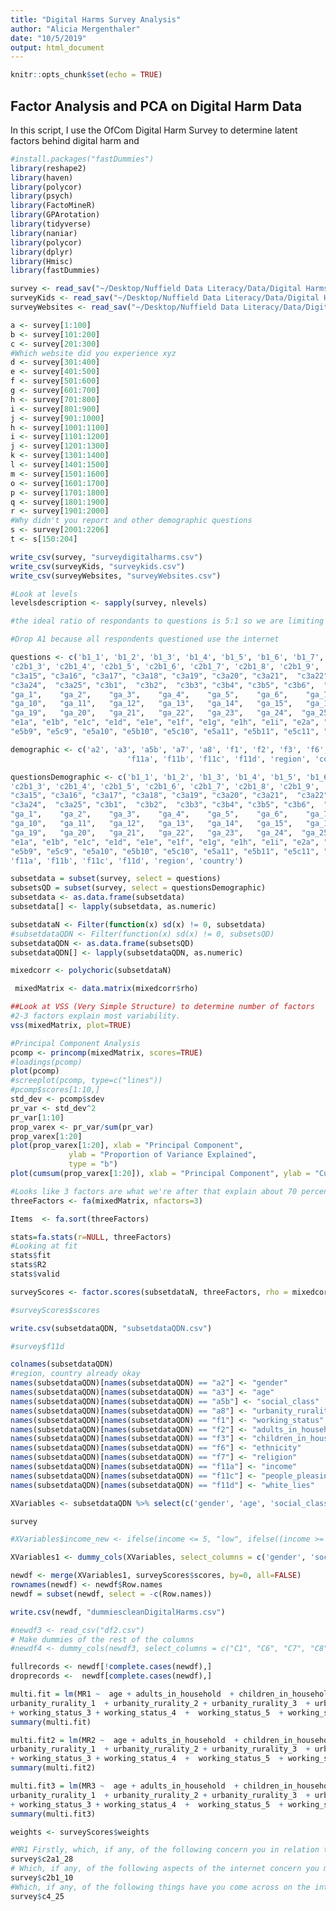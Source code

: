 ```yaml
---
title: "Digital Harms Survey Analysis"
author: "Alicia Mergenthaler"
date: "10/5/2019"
output: html_document
---
```


```r
knitr::opts_chunk$set(echo = TRUE)
```

## Factor Analysis and PCA on Digital Harm Data
In this script, I use the OfCom Digital Harm Survey to determine latent factors behind digital harm and 

```r
#install.packages("fastDummies")
library(reshape2)
library(haven)
library(polycor)
library(psych)
library(FactoMineR)
library(GPArotation)
library(tidyverse)
library(naniar)
library(polycor)
library(dplyr)
library(Hmisc)
library(fastDummies)
```
```r
survey <- read_sav("~/Desktop/Nuffield Data Literacy/Data/Digital Harms/9180089-01 Ofcom Online Harm Final SPSS file - F2F Survey - 090419.sav")
surveyKids <- read_sav("~/Desktop/Nuffield Data Literacy/Data/Digital Harms/20190321_RI2215_OFCOM_HARMS_Data - Kids.sav")
surveyWebsites <- read_sav("~/Desktop/Nuffield Data Literacy/Data/Digital Harms/QS0706_Websites_260718_2030.sav")
```

```r
a <- survey[1:100]
b <- survey[101:200]
c <- survey[201:300]
#Which website did you experience xyz
d <- survey[301:400]
e <- survey[401:500]
f <- survey[501:600]
g <- survey[601:700]
h <- survey[701:800]
i <- survey[801:900]
j <- survey[901:1000]
h <- survey[1001:1100]
i <- survey[1101:1200]
j <- survey[1201:1300]
k <- survey[1301:1400]
l <- survey[1401:1500]
m <- survey[1501:1600]
o <- survey[1601:1700]
p <- survey[1701:1800]
q <- survey[1801:1900]
r <- survey[1901:2000]
#Why didn't you report and other demographic questions
s <- survey[2001:2206]
t <- s[150:204]
```

```r
write_csv(survey, "surveydigitalharms.csv")
write_csv(surveyKids, "surveykids.csv")
write_csv(surveyWebsites, "surveyWebsites.csv")
```

```r
#Look at levels
levelsdescription <- sapply(survey, nlevels)
```

```r
#the ideal ratio of respondants to questions is 5:1 so we are limiting to 270 qs

#Drop A1 because all respondents questioned use the internet

questions <- c('b1_1', 'b1_2', 'b1_3', 'b1_4', 'b1_5', 'b1_6', 'b1_7', 'b1_8', 'b1_9', 'b1_10', 'b1_11', 'b2', 'c2a1_1', 'c2a1_2','c2a1_3','c2a1_4','c2a1_5','c2a1_6','c2a1_7','c2a1_8','c2a1_9','c2a1_10','c2a1_11','c2a1_12','c2a1_13','c2a1_14','c2a1_15','c2a1_16','c2a1_17','c2a1_18','c2a1_19','c2a1_20','c2a1_21', 'c2a1_22', 'c2a1_23', 'c2a1_24', 'c2a1_25', 'c2a1_26', 'c2a1_27', 'c2a1_28', 'c2b1_1', 'c2b1_2',
'c2b1_3', 'c2b1_4', 'c2b1_5', 'c2b1_6', 'c2b1_7', 'c2b1_8', 'c2b1_9', 'c2b1_10', 'c2b1_11', 'c2b1_12', 'c2b1_13', 'c2b1_14', 'c2b1_15', 'c2b1_16', 'c2b1_17', 'c2b1_18', 'c2b1_19', 'c2b1_20', "c2b1_21", "c2b1_22", "c2b1_23", "c2b1_24", "c2b1_25", "c2b1_26", "c2b1_27", "c2b1_28", "c3a1", "c3a2", "c3a3", "c3a4",     "c3a5", "c3a6", "c3a7",  "c3a8", "c3a9", "c3a10", "c3a11", "c3a12", "c3a13", "c3a14",
"c3a15", "c3a16", "c3a17", "c3a18", "c3a19", "c3a20", "c3a21",  "c3a22",  "c3a23",  
"c3a24",  "c3a25", "c3b1",  "c3b2",  "c3b3", "c3b4", "c3b5", "c3b6",  "c3b7", "c3b8",  "c3b9", "c3b10",  "c3b11",  "c3b12", "c3b13", "c3b14", "c3b15", "c3b16", "c3b17", "c3b18",  "c3b19",  "c3b20", "c3b21", "c3b22", "c3b23", "c3b24", "c3b25", "c4_1", "c4_2", "c4_3", "c4_4", "c4_5", "c4_6", "c4_7", "c4_8",    "c4_9", "c4_10", "c4_11", "c4_12", "c4_13", "c4_14", "c4_15", "c4_16", "c4_17", "c4_18", "c4_19", "c4_20", "c4_21", "c4_22", "c4_23", "c4_24", "c4_25",   "c4_26",   "c4_27",   "c4_28",  
"ga_1",    "ga_2",    "ga_3",    "ga_4",    "ga_5",    "ga_6",    "ga_7",    "ga_8",    "ga_9",   
"ga_10",   "ga_11",   "ga_12",   "ga_13",   "ga_14",   "ga_15",   "ga_16",   "ga_17",   "ga_18",  
"ga_19",   "ga_20",   "ga_21",   "ga_22",   "ga_23",   "ga_24",  "ga_25",   "c5_1",    "c6_1", 
"e1a", "e1b", "e1c", "e1d", "e1e", "e1f", "e1g", "e1h", "e1i", "e2a", "e2b", "e2c",  "e2d", "e2e",     "e2f", "e2g", "e2h", "e2i", "e3a", "e3b", "e3c", "e3d", "e3e", "e3f", "e3g", "e3h", "e3i", "e3a_2",     "e3b_2", "e3c_2", "e3d_2", "e3e_2", "e3f_2", "e3g_2", "e3h_2", "e3i_2", "e4_1", "e4_2", "e4_3", "e4_4", "e4_5", "e4_6", "e4_7", "e4_8", "e4_9", "e4_10", "e4_11", "e4_12", "e4_13", "e4_14", "e5a1", "e5b1",      "e5c1", "e5a2", "e5b2", "e5c2", "e5a3", "e5b3", "e5c3", "e5a4", "e5b4", "e5c4", "e5a5", "e5b5",      "e5c5", "e5a6", "e5b6", "e5c6", "e5a7", "e5b7", "e5c7", "e5a8", "e5b8", "e5c8", "e5a9",    
"e5b9", "e5c9", "e5a10", "e5b10", "e5c10", "e5a11", "e5b11", "e5c11", "e5a12", "e5b12", "e5c12",     "e5a13", "e5b13", "e5c13") 

demographic <- c('a2', 'a3', 'a5b', 'a7', 'a8', 'f1', 'f2', 'f3', 'f6', 'f7', 'f10b', 
                          'f11a', 'f11b', 'f11c', 'f11d', 'region', 'country')

questionsDemographic <- c('b1_1', 'b1_2', 'b1_3', 'b1_4', 'b1_5', 'b1_6', 'b1_7', 'b1_8', 'b1_9', 'b1_10', 'b1_11', 'b2', 'c2a1_1', 'c2a1_2','c2a1_3','c2a1_4','c2a1_5','c2a1_6','c2a1_7','c2a1_8','c2a1_9','c2a1_10','c2a1_11','c2a1_12','c2a1_13','c2a1_14','c2a1_15','c2a1_16','c2a1_17','c2a1_18','c2a1_19','c2a1_20','c2a1_21', 'c2a1_22', 'c2a1_23', 'c2a1_24', 'c2a1_25', 'c2a1_26', 'c2a1_27', 'c2a1_28', 'c2b1_1', 'c2b1_2',
'c2b1_3', 'c2b1_4', 'c2b1_5', 'c2b1_6', 'c2b1_7', 'c2b1_8', 'c2b1_9', 'c2b1_10', 'c2b1_11', 'c2b1_12', 'c2b1_13', 'c2b1_14', 'c2b1_15', 'c2b1_16', 'c2b1_17', 'c2b1_18', 'c2b1_19', 'c2b1_20', "c2b1_21", "c2b1_22", "c2b1_23", "c2b1_24", "c2b1_25", "c2b1_26", "c2b1_27", "c2b1_28", "c3a1", "c3a2", "c3a3", "c3a4",     "c3a5", "c3a6", "c3a7",  "c3a8", "c3a9", "c3a10", "c3a11", "c3a12", "c3a13", "c3a14",
"c3a15", "c3a16", "c3a17", "c3a18", "c3a19", "c3a20", "c3a21",  "c3a22",  "c3a23",  
"c3a24",  "c3a25", "c3b1",  "c3b2",  "c3b3", "c3b4", "c3b5", "c3b6",  "c3b7", "c3b8",  "c3b9", "c3b10",  "c3b11",  "c3b12", "c3b13", "c3b14", "c3b15", "c3b16", "c3b17", "c3b18",  "c3b19",  "c3b20", "c3b21", "c3b22", "c3b23", "c3b24", "c3b25", "c4_1", "c4_2", "c4_3", "c4_4", "c4_5", "c4_6", "c4_7", "c4_8",    "c4_9", "c4_10", "c4_11", "c4_12", "c4_13", "c4_14", "c4_15", "c4_16", "c4_17", "c4_18", "c4_19", "c4_20", "c4_21", "c4_22", "c4_23", "c4_24", "c4_25",   "c4_26",   "c4_27",   "c4_28",  
"ga_1",    "ga_2",    "ga_3",    "ga_4",    "ga_5",    "ga_6",    "ga_7",    "ga_8",    "ga_9",   
"ga_10",   "ga_11",   "ga_12",   "ga_13",   "ga_14",   "ga_15",   "ga_16",   "ga_17",   "ga_18",  
"ga_19",   "ga_20",   "ga_21",   "ga_22",   "ga_23",   "ga_24",  "ga_25",   "c5_1",    "c6_1", 
"e1a", "e1b", "e1c", "e1d", "e1e", "e1f", "e1g", "e1h", "e1i", "e2a", "e2b", "e2c",  "e2d", "e2e",     "e2f", "e2g", "e2h", "e2i", "e3a", "e3b", "e3c", "e3d", "e3e", "e3f", "e3g", "e3h", "e3i", "e3a_2",     "e3b_2", "e3c_2", "e3d_2", "e3e_2", "e3f_2", "e3g_2", "e3h_2", "e3i_2", "e4_1", "e4_2", "e4_3", "e4_4", "e4_5", "e4_6", "e4_7", "e4_8", "e4_9", "e4_10", "e4_11", "e4_12", "e4_13", "e4_14", "e5a1", "e5b1",      "e5c1", "e5a2", "e5b2", "e5c2", "e5a3", "e5b3", "e5c3", "e5a4", "e5b4", "e5c4", "e5a5", "e5b5",      "e5c5", "e5a6", "e5b6", "e5c6", "e5a7", "e5b7", "e5c7", "e5a8", "e5b8", "e5c8", "e5a9",    
"e5b9", "e5c9", "e5a10", "e5b10", "e5c10", "e5a11", "e5b11", "e5c11", "e5a12", "e5b12", "e5c12",     "e5a13", "e5b13", "e5c13", 'a2', 'a3', 'a5b', 'a7', 'a8', 'f1', 'f2', 'f3', 'f6', 'f7', 'f10b', 
'f11a', 'f11b', 'f11c', 'f11d', 'region', 'country') 
```
```r

subsetdata = subset(survey, select = questions)
subsetsQD = subset(survey, select = questionsDemographic)
subsetdata <- as.data.frame(subsetdata)
subsetdata[] <- lapply(subsetdata, as.numeric)

```

```r
subsetdataN <- Filter(function(x) sd(x) != 0, subsetdata)
#subsetdataQDN <- Filter(function(x) sd(x) != 0, subsetsQD)
subsetdataQDN <- as.data.frame(subsetsQD)
subsetdataQDN[] <- lapply(subsetdataQDN, as.numeric)

```
```r
mixedcorr <- polychoric(subsetdataN)
```


```r
 mixedMatrix <- data.matrix(mixedcorr$rho)
```

```r
##Look at VSS (Very Simple Structure) to determine number of factors
#2-3 factors explain most variability.
vss(mixedMatrix, plot=TRUE)
```
```r
#Principal Component Analysis
pcomp <- princomp(mixedMatrix, scores=TRUE)
#loadings(pcomp)
plot(pcomp)
#screeplot(pcomp, type=c("lines"))
#pcomp$scores[1:10,]
std_dev <- pcomp$sdev
pr_var <- std_dev^2
pr_var[1:10]
prop_varex <- pr_var/sum(pr_var)
prop_varex[1:20]
plot(prop_varex[1:20], xlab = "Principal Component",
             ylab = "Proportion of Variance Explained",
             type = "b")
plot(cumsum(prop_varex[1:20]), xlab = "Principal Component", ylab = "Cumulative Proportion of Variance Explained", type = "b")

```

```r
#Looks like 3 factors are what we're after that explain about 70 percent of the variation. Use FA and generate scree plot.
threeFactors <- fa(mixedMatrix, nfactors=3)
```

```r
Items  <- fa.sort(threeFactors)
```

```r
stats=fa.stats(r=NULL, threeFactors)
#Looking at fit
stats$fit
stats$R2
stats$valid
```

```r
surveyScores <- factor.scores(subsetdataN, threeFactors, rho = mixedcorr$rho)
```
```r
#surveyScores$scores
```

```r
write.csv(subsetdataQDN, "subsetdataQDN.csv")
```
```r
#survey$f11d
```

```r
colnames(subsetdataQDN)
#region, country already okay
names(subsetdataQDN)[names(subsetdataQDN) == "a2"] <- "gender"
names(subsetdataQDN)[names(subsetdataQDN) == "a3"] <- "age"
names(subsetdataQDN)[names(subsetdataQDN) == "a5b"] <- "social_class"
names(subsetdataQDN)[names(subsetdataQDN) == "a8"] <- "urbanity_rurality"
names(subsetdataQDN)[names(subsetdataQDN) == "f1"] <- "working_status"
names(subsetdataQDN)[names(subsetdataQDN) == "f2"] <- "adults_in_household"
names(subsetdataQDN)[names(subsetdataQDN) == "f3"] <- "children_in_household"
names(subsetdataQDN)[names(subsetdataQDN) == "f6"] <- "ethnicity"
names(subsetdataQDN)[names(subsetdataQDN) == "f7"] <- "religion"
names(subsetdataQDN)[names(subsetdataQDN) == "f11a"] <- "income"
names(subsetdataQDN)[names(subsetdataQDN) == "f11c"] <- "people_pleasing"
names(subsetdataQDN)[names(subsetdataQDN) == "f11d"] <- "white_lies"
```



```r
XVariables <- subsetdataQDN %>% select(c('gender', 'age', 'social_class', 'urbanity_rurality', 'working_status', 'adults_in_household', 'children_in_household', 'ethnicity', 'religion', 'income', 'people_pleasing', 'region', 'country'))
```

```r
survey
```

```r
#XVariables$income_new <- ifelse(income <= 5, "low", ifelse((income >= 5) & (income <= 10), "middle", #"high"))
```


```r
XVariables1 <- dummy_cols(XVariables, select_columns = c('gender', 'social_class', 'urbanity_rurality', 'working_status', 'ethnicity', 'religion', 'income', 'people_pleasing', 'region', 'country'), ignore_na = TRUE)
```

```r
newdf <- merge(XVariables1, surveyScores$scores, by=0, all=FALSE) 
rownames(newdf) <- newdf$Row.names
newdf = subset(newdf, select = -c(Row.names))
```

```r
write.csv(newdf, "dummiescleanDigitalHarms.csv")
```

```r
#newdf3 <- read_csv("df2.csv")
# Make dummies of the rest of the columns 
#newdf4 <- dummy_cols(newdf3, select_columns = c("C1", "C6", "C7", "C8", "C9", "C11"), ignore_na = TRUE)
```

```r
fullrecords <- newdf[!complete.cases(newdf),]
droprecords <-  newdf[complete.cases(newdf),]
```

```r
multi.fit = lm(MR1 ~  age + adults_in_household  + children_in_household + gender_1 + gender_2 +  social_class_1 + social_class_2 + social_class_3 + social_class_4 +  social_class_5 + social_class_6  + 
urbanity_rurality_1  + urbanity_rurality_2 + urbanity_rurality_3  + urbanity_rurality_4 + urbanity_rurality_5 + urbanity_rurality_6 + urbanity_rurality_7 + working_status_1 +  working_status_2   
+ working_status_3 + working_status_4  +  working_status_5  + working_status_6 + working_status_7 + working_status_8 + working_status_9 + income_1 + income_2 + income_3+ income_4 + income_5   + income_6  + income_7  + income_8 + region_1 + region_2+ region_3 + region_4 + region_5 + region_6 + region_7+ region_8 + region_9 + region_10 + region_12 + country_1 + country_2 + country_3 + country_4, data = droprecords)
summary(multi.fit)
```

```r
multi.fit2 = lm(MR2 ~  age + adults_in_household  + children_in_household + gender_1 + gender_2 +  social_class_1 + social_class_2 + social_class_3 + social_class_4 +  social_class_5 + social_class_6  + 
urbanity_rurality_1  + urbanity_rurality_2 + urbanity_rurality_3  + urbanity_rurality_4 + urbanity_rurality_5 + urbanity_rurality_6 + urbanity_rurality_7 + working_status_1 +  working_status_2   
+ working_status_3 + working_status_4  +  working_status_5  + working_status_6 + working_status_7 + working_status_8 + working_status_9 + income_1 + income_2 + income_3+ income_4 + income_5   + income_6  + income_7  + income_8 + region_1 + region_2+ region_3 + region_4 + region_5 + region_6 + region_7+ region_8 + region_9 + region_10 + region_12 + country_1 + country_2 + country_3 + country_4, data = droprecords)
summary(multi.fit2)
```

```r
multi.fit3 = lm(MR3 ~  age + adults_in_household  + children_in_household + gender_1 + gender_2 +  social_class_1 + social_class_2 + social_class_3 + social_class_4 +  social_class_5 + social_class_6  + 
urbanity_rurality_1  + urbanity_rurality_2 + urbanity_rurality_3  + urbanity_rurality_4 + urbanity_rurality_5 + urbanity_rurality_6 + urbanity_rurality_7 + working_status_1 +  working_status_2   
+ working_status_3 + working_status_4  +  working_status_5  + working_status_6 + working_status_7 + working_status_8 + working_status_9 + income_1 + income_2 + income_3+ income_4 + income_5   + income_6  + income_7  + income_8 + region_1 + region_2+ region_3 + region_4 + region_5 + region_6 + region_7+ region_8 + region_9 + region_10 + region_12 + country_1 + country_2 + country_3 + country_4, data = droprecords)
summary(multi.fit3)

```
```r
weights <- surveyScores$weights


```

```r
#MR1 Firstly, which, if any, of the following concern you in relation to children?
survey$c2a1_28
# Which, if any, of the following aspects of the internet concern you more generally?  - Hate speech / inciting violence
survey$c2b1_10
#Which, if any, of the following things have you come across on the internet in the last 12 months? - Hate speech / inciting violence. 
survey$c4_25
```


